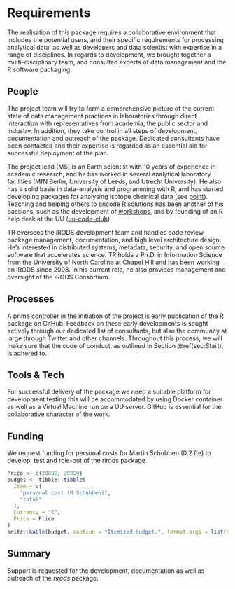 # Requirements

The realisation of this package requires a collaborative environment that includes the potential users, and their specific requirements for processing analytical data, as well as developers and data scientist with expertise in a range of disciplines. In regards to development, we brought together a multi-disciplinary team, and consulted experts of data management and the R software packaging.

<!-- 
An idea of what is required to make the project actually happen
-->

## People {#sec:people}

The project team will try to form a comprehensive picture of the current state of data management practices in laboratories through direct interaction with representatives from academia, the public sector and industry. In addition, they take control in all steps of development, documentation and outreach of the package. Dedicated consultants have been contacted and their expertise is regarded as an essential aid for successful deployment of the plan.

The project lead (MS) is an Earth scientist with 10 years of experience in academic research, and he has worked in several analytical laboratory facilities (MfN Berlin, University of Leeds, and Utrecht University). He also has a solid basis in data-analysis and programming with R, and has started developing packages for analysing isotope chemical data (see [point](https://martinschobben.github.io/point/)). Teaching and helping others to encode R solutions has been another of his passions, such as the development of [workshops](https://www.youtube.com/watch?v=r99jsChi4HU), and by founding of an R help desk at the UU ([uu-code-club](https://github.com/uu-code-club)).

TR oversees the iRODS development team and handles code review, package management, documentation, and high level architecture design. He's interested in distributed systems, metadata, security, and open source software that accelerates science. TR holds a Ph.D. in Information Science from the University of North Carolina at Chapel Hill and has been working on iRODS since 2008. In his current role, he also provides management and oversight of the iRODS Consortium.

<!--
Who needs to be involved, what's the proposed structure, what will it take to get their involvement?
-->

## Processes

A prime controller in the initiation of the project is early publication of the R package on GitHub. Feedback on these early developments is sought actively through our dedicated list of consultants, but also the community at large through Twitter and other channels. Throughout this process, we will make sure that the code of conduct, as outlined in Section \@ref(sec:Start), is adhered to.

<!-- 
What processes need to be put in place e.g. codes of conduct, regular ISC meetings, handover to the community at large?
-->

## Tools & Tech

For successful delivery of the package we need a suitable platform for development testing this will be accommodated by using Docker container as well as a Virtual Machine run on a UU server. GitHub is essential for the collaborative character of the work. 

<!--
What is going to be needed to deliver this project? 

Will cloud computing be used - if yes are there are necessary components that will be deciding factors between providers?

Are there tools or tech that don't exist that will be produced to facilitate the project?
-->

## Funding

We request funding for personal costs for Martin Schobben (0.2 fte) to develop, test and role-out of the rirods package.

```r
Price <- c(20000, 20000)
budget <- tibble::tibble(
  Item = c(
    "personal cost (M Schobben)", 
    "total"
  ),
  Currency = "€",
  Price = Price
)  
knitr::kable(budget, caption = "Itemized budget.", format.args = list(big.mark = ","))
```


<!-- 
[TO DO] THE GUIDANCE IS PRETTY UNCLEAR, ESP IN LIGHT OF GABOR'S PROPOSAL VS AWARD SIZE

-->

## Summary

Support is requested for the development, documentation as well as outreach of the *rirods* package.

<!--
A summary of the requirements that contextualises the costs
-->
